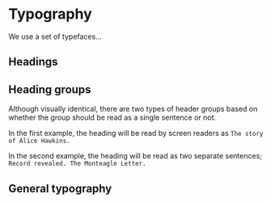 
<Meta of={TypographyStories} />

# Typography

We use a set of typefaces...

## Headings

<Canvas of={HeadingStories.Heading1} />
<Canvas of={HeadingStories.Heading2} />
<Canvas of={HeadingStories.Heading3} />

## Heading groups

Although visually identical, there are two types of header groups based on whether the group should be read as a single sentence or not.

In the first example, the heading will be read by screen readers as `The story of Alice Hawkins.`

<Canvas of={HeadingGroupStories.HeadingGroup} />

In the second example, the heading will be read as two separate sentences; `Record revealed. The Monteagle Letter.`

<Canvas of={HeadingGroupStories.HeadingGroupSeparated} />

## General typography

<Canvas of={TypographyStories.Paragraph} />
<Canvas of={ListStories.UnorderedList} />
<Canvas of={ListStories.UnorderedListPlain} />
<Canvas of={ListStories.OrderedList} />
<Canvas of={ListStories.OrderedListPlain} />
